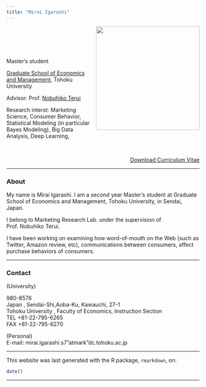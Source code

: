 ---
title: "Mirai Igarashi"
---
<img src="profile.png" alt="" align="right" width="270px">

<br><br><br><br>
<p>Master's student</p>
<p>[Graduate School of Economics and Management](http://www.econ.tohoku.ac.jp/econ/english/index.html), Tohoku University</p>
<p>Advisor: Prof. [Nobuhiko Terui](http://www.econ.tohoku.ac.jp/~terui/indexe.html)</p>
<p>Research interst: Marketing Science, Consumer Behavior, Statistical Modeling (in particular Bayes Modeling), Big Data Analysis, Deep Learning, </p>
<br>

<div style="text-align: right;">
[Download Curriculum Vitae](Curriculum Vitae.pdf)
</div>

***
### About
<p>My name is Mirai Igarashi. I am a second year Master's student at Graduate School of Economics and Management, Tohoku University, in Sendai, Japan.</p>
<p>I belong to Marketing Research Lab. under the supervision of Prof. Nobuhiko Terui.</p> 
<p>I have been working on examining how word-of-mouth on the Web (such as Twitter, Amazon review, etc), communications between consumers, affect purchase behaviors of consumers.</p>

***
### Contact
(University)<br>
<p>980-8576<br>
Japan , Sendai-Shi,Aoba-Ku, Kawauchi, 27-1<br>
Tohoku University , Faculty of Economics, Instruction Section<br>
TEL +81-22-795-6265<br>
FAX +81-22-795-6270</p>
<p>(Personal)<br>
E-mail: mirai.igarashi.s7"atmark"dc.tohoku.ac.jp</p>
***
This website was last generated with the R package, `rmarkdown`, on:
```{r, echo=FALSE}
date()
```
***
